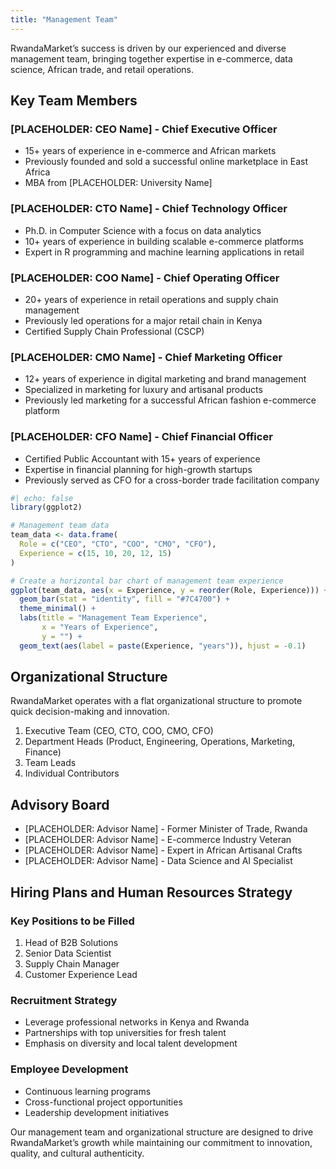 ```yaml
---
title: "Management Team"
---
```


RwandaMarket's success is driven by our experienced and diverse management team, bringing together expertise in e-commerce, data science, African trade, and retail operations.

## Key Team Members

### [PLACEHOLDER: CEO Name] - Chief Executive Officer
- 15+ years of experience in e-commerce and African markets
- Previously founded and sold a successful online marketplace in East Africa
- MBA from [PLACEHOLDER: University Name]

### [PLACEHOLDER: CTO Name] - Chief Technology Officer
- Ph.D. in Computer Science with a focus on data analytics
- 10+ years of experience in building scalable e-commerce platforms
- Expert in R programming and machine learning applications in retail

### [PLACEHOLDER: COO Name] - Chief Operating Officer
- 20+ years of experience in retail operations and supply chain management
- Previously led operations for a major retail chain in Kenya
- Certified Supply Chain Professional (CSCP)

### [PLACEHOLDER: CMO Name] - Chief Marketing Officer
- 12+ years of experience in digital marketing and brand management
- Specialized in marketing for luxury and artisanal products
- Previously led marketing for a successful African fashion e-commerce platform

### [PLACEHOLDER: CFO Name] - Chief Financial Officer
- Certified Public Accountant with 15+ years of experience
- Expertise in financial planning for high-growth startups
- Previously served as CFO for a cross-border trade facilitation company

```r
#| echo: false
library(ggplot2)

# Management team data
team_data <- data.frame(
  Role = c("CEO", "CTO", "COO", "CMO", "CFO"),
  Experience = c(15, 10, 20, 12, 15)
)

# Create a horizontal bar chart of management team experience
ggplot(team_data, aes(x = Experience, y = reorder(Role, Experience))) +
  geom_bar(stat = "identity", fill = "#7C4700") +
  theme_minimal() +
  labs(title = "Management Team Experience",
       x = "Years of Experience",
       y = "") +
  geom_text(aes(label = paste(Experience, "years")), hjust = -0.1)
```

## Organizational Structure

RwandaMarket operates with a flat organizational structure to promote quick decision-making and innovation.

1. Executive Team (CEO, CTO, COO, CMO, CFO)
2. Department Heads (Product, Engineering, Operations, Marketing, Finance)
3. Team Leads
4. Individual Contributors

## Advisory Board

- [PLACEHOLDER: Advisor Name] - Former Minister of Trade, Rwanda
- [PLACEHOLDER: Advisor Name] - E-commerce Industry Veteran
- [PLACEHOLDER: Advisor Name] - Expert in African Artisanal Crafts
- [PLACEHOLDER: Advisor Name] - Data Science and AI Specialist

## Hiring Plans and Human Resources Strategy

### Key Positions to be Filled
1. Head of B2B Solutions
2. Senior Data Scientist
3. Supply Chain Manager
4. Customer Experience Lead

### Recruitment Strategy
- Leverage professional networks in Kenya and Rwanda
- Partnerships with top universities for fresh talent
- Emphasis on diversity and local talent development

### Employee Development
- Continuous learning programs
- Cross-functional project opportunities
- Leadership development initiatives

Our management team and organizational structure are designed to drive RwandaMarket's growth while maintaining our commitment to innovation, quality, and cultural authenticity.
